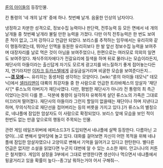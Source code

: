 [[룬의 아이들]]의 등장인물.

칸 통령의 '네 개의 날개' 중에 하나. 첫번째 날개. 음울한 인상의 남자이다.

냉정하고 차분한 성격으로, 정보수집 능력이나 판단력, 전투능력 등 모든 면에서 네 개의 날개들 중 첫번째 날개라 불릴 만한 능력을 가졌다. 다만 아직 전투능력은 한 번도 보여준 적이 없고, 그저 강하다고 언급만 되었다.
보리스를 추적하는 임무에서는 유리히와 같이 행동하였는데, 뛰어난 인맥을 동원한 유리히보다 한 발 앞선 정보수집 능력을 보여주며 대장자리를 날로 먹은 것이 아님을 보여주었으나, 한편으로는 여러모로 의외의 일면도 보여주었다. 채식주의자에다가 전갈요리에 질색을 하며 뒤로 물러나는 모습이라든지, 재단사의 아들이라는 출신답게 자기도 모르게 광고지를 바느질하기 좋게 접어놓는다든지, 연기라지만 [[이자크 듀카스텔]]에게 굽실굽실거리며 비굴한 모습을 보여준다든지... ~~'''[[갭 모에]]'''~~. 유리히는 동생처럼 생각하는 모양이다.
[wiki:"룬의 아이들 데모닉" 데모닉]에서 [[샐러리맨]]이 대륙의 최강자들 중 한 사람으로 언급한 트라바체스의 암살자 '재단사'[* 류스노의 아버지가 재단사였다. 다만, 평범한 재단사가 아니라 전 통령의 최 측근이었다는것이 다를 뿐... 덕분에 통령이 실각하자 유복하게 살던 류스노의 가족은 그대로 미끄러져 떨어졌다. 재단사의 아들이라 그런지 할일이 없을때는 재단이나 하며 지낸다고 하며, 무의식적으로 재단선을 접어버리는 등의 버릇을 가지고 있다.]가 류스노의 별칭으로, 네냐플에 잠입한 암살자도 이 사람으로 확정되었다. 보리스 앞에 모습을 보인 적이 한번도 없는 만큼 앞으로의 행동이 주목되는 인물.

관련 게임 테일즈위버에 에피소드3가 도입되면서 네냐플에 살짝 등장한다. 다름아닌 고양이(...)로 변해서 앞마당에 놀고 있다. 대화를 걸어보면 자신이 어떤 목적을 위해 네냐플에 잠입한 암살자였으나 고양이로 변해서 기억을 잃어가고 있다고 한탄한다. 별다른 언급은 없지만 소설을 읽었다면 누군지 대번에 알 수 있는 소소한 재미. 안고니나의 커튼은 철저했다. 게임의 설정을 3부에서 그대로 반영한다면 생선이나 먹으면서 네냐플에서 뒹굴거리고 있을 확률이 높다--종그날 뭐하는거야 어서 구해줘--.
